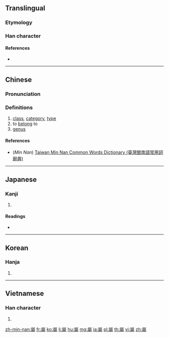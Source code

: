{{also|属}}
==Translingual==

===Etymology===
{{Han compound|尾|蜀|c1=s|c2=p|ls=psc}}

===Han character===
{{Han char|rn=44|rad=尸|as=18|sn=21|four=77227|canj=SEWI,SYYI}}

====References====
* {{Han ref|kx=0304.070|dkj=07821|dj=0602.170|hdz=20982.080|uh=5C6C|ud=23660|bh=C4DD|bd=50397}}

----

==Chinese==
{{zh-forms|s=属}}

===Pronunciation===
{{zh-pron
|m=shǔ
|c=suk6,zuk1
|mn=sio̍k/chiok
|md=sṳ̆k
|mc=y
|oc=y
|ma=
|cat=n,v
}}

===Definitions===
# [[class]], [[category]], [[type]]
# to [[belong]] to
# [[genus]]

====References====
* (''Min Nan'') [http://twblg.dict.edu.tw/holodict_new/index.html Taiwan Min Nan Common Words Dictionary (臺灣閩南語常用詞辭典)]

----

==Japanese==

===Kanji===
{{ja-kanji|grade=|rs=尸18}}

# {{defn|lang=ja|sort=尸18}}

====Readings====
* {{ja-readings|on=[[ぞく]] (zoku), [[しょく]] (shoku), [[しゅ]] (shu)|kun=[[やから]] (yakara), [[つく]] (tsuku), [[さかん]] (sakan)}}

----

==Korean==

===Hanja===
{{ko-hanja|hangeul=[[속]], [[촉]]|rv=sok, chok|mr=sok, ch'ok}}

# {{defn|lang=ko|sort=尸18}}

----

==Vietnamese==

===Han character===
{{vi-hantu|[[thuộc]], [[chúc]], [[chuộc]]|rs=尸18}}

# {{defn|lang=vi|sort=尸18}}

[[zh-min-nan:屬]]
[[fr:屬]]
[[ko:屬]]
[[li:屬]]
[[hu:屬]]
[[mg:屬]]
[[ja:屬]]
[[pl:屬]]
[[th:屬]]
[[vi:屬]]
[[zh:屬]]